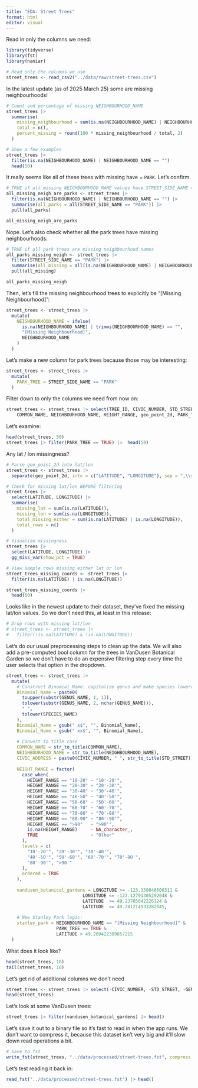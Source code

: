 ```yaml
---
title: "EDA: Street Trees"
format: html
editor: visual
---
```


Read in only the columns we need:

```r
library(tidyverse)
library(fst)
library(naniar)

# Read only the columns we use
street_trees <- read_csv2("../data/raw/street-trees.csv")
```

In the latest update (as of 2025 March 25) some are missing neighbourhoods!

```r
# Count and percentage of missing NEIGHBOURHOOD_NAME
street_trees |> 
  summarise(
    missing_neighbourhood = sum(is.na(NEIGHBOURHOOD_NAME) | NEIGHBOURHOOD_NAME == ""),
    total = n(),
    percent_missing = round(100 * missing_neighbourhood / total, 2)
  )

# Show a few examples
street_trees |> 
  filter(is.na(NEIGHBOURHOOD_NAME) | NEIGHBOURHOOD_NAME == "")
  head(50)
```

It really seems like all of these trees with missing have = `PARK`. Let's confirm.

```r
# TRUE if all missing NEIGHBOURHOOD_NAME values have STREET_SIDE_NAME == "PARK"
all_missing_neigh_are_parks <- street_trees |>
  filter(is.na(NEIGHBOURHOOD_NAME) | NEIGHBOURHOOD_NAME == "") |>
  summarise(all_parks = all(STREET_SIDE_NAME == "PARK")) |>
  pull(all_parks)

all_missing_neigh_are_parks
```

Nope. Let's also check whether all the park trees have missing neighbourhoods:

```r
# TRUE if all park trees are missing neighbourhood names
all_parks_missing_neigh <- street_trees |>
  filter(STREET_SIDE_NAME == "PARK") |>
  summarise(all_missing = all(is.na(NEIGHBOURHOOD_NAME) | NEIGHBOURHOOD_NAME == "")) |>
  pull(all_missing)

all_parks_missing_neigh
```

Then, let's fill the missing neighbourhood trees to explicitly be "\[Missing Neighbourhood\]":

```r
street_trees <- street_trees |>
  mutate(
    NEIGHBOURHOOD_NAME = ifelse(
      is.na(NEIGHBOURHOOD_NAME) | trimws(NEIGHBOURHOOD_NAME) == "",
      "[Missing Neighbourhood]",
      NEIGHBOURHOOD_NAME
    )
  )
```

Let's make a new column for park trees because those may be interesting:

```r
street_trees <- street_trees |>
  mutate(
    PARK_TREE = STREET_SIDE_NAME == "PARK"
  )
```

Filter down to only the columns we need from now on:

```r
street_trees <- street_trees |> select(TREE_ID, CIVIC_NUMBER, STD_STREET, GENUS_NAME, SPECIES_NAME,
    COMMON_NAME, NEIGHBOURHOOD_NAME, HEIGHT_RANGE, geo_point_2d, PARK_TREE)
```

Let's examine:

```r
head(street_trees, 50)
street_trees |> filter(PARK_TREE == TRUE) |>  head(50)
```

Any lat / lon missingness?

```r
# Parse geo_point_2d into lat/lon
street_trees <- street_trees |>
  separate(geo_point_2d, into = c("LATITUDE", "LONGITUDE"), sep = ",\\s*", convert = TRUE)

# Check for missing lat/lon BEFORE filtering
street_trees |> 
  select(LATITUDE, LONGITUDE) |> 
  summarise(
    missing_lat = sum(is.na(LATITUDE)),
    missing_lon = sum(is.na(LONGITUDE)),
    total_missing_either = sum(is.na(LATITUDE) | is.na(LONGITUDE)),
    total_rows = n()
  )

# Visualize missingness
street_trees |> 
  select(LATITUDE, LONGITUDE) |>
  gg_miss_var(show_pct = TRUE)

# View sample rows missing either lat or lon
street_trees_missing_coords <- street_trees |> 
  filter(is.na(LATITUDE) | is.na(LONGITUDE))

street_trees_missing_coords |> 
  head(50)
```

Looks like in the newest update to their dataset, they've fixed the missing lat/lon values. So we don't need this, at least in this release:

```r
# Drop rows with missing lat/lon
# street_trees <- street_trees |> 
#   filter(!is.na(LATITUDE) & !is.na(LONGITUDE))
```

Let's do our usual preprocessing steps to clean up the data. We will also add a pre-computed bool column for the trees in VanDusen Botanical Garden so we don't have to do an expensive filtering step every time the user selects that option in the dropdown.

```r
street_trees <- street_trees |>
  mutate(
    # Construct Binomial_Name: capitalize genus and make species lowercase, then remove any trailing " x"
    Binomial_Name = paste0(
      toupper(substr(GENUS_NAME, 1, 1)),
      tolower(substr(GENUS_NAME, 2, nchar(GENUS_NAME))),
      " ",
      tolower(SPECIES_NAME)
    ),
    Binomial_Name = gsub(" x$", "", Binomial_Name),
    Binomial_Name = gsub(" xx$", "", Binomial_Name),
    
    # Convert to title case
    COMMON_NAME = str_to_title(COMMON_NAME),
    NEIGHBOURHOOD_NAME = str_to_title(NEIGHBOURHOOD_NAME),
    CIVIC_ADDRESS = paste0(CIVIC_NUMBER, " ", str_to_title(STD_STREET)),
    
    HEIGHT_RANGE = factor(
      case_when(
        HEIGHT_RANGE == "10-20" ~ "10'-20'",
        HEIGHT_RANGE == "20-30" ~ "20'-30'",
        HEIGHT_RANGE == "30-40" ~ "30'-40'",
        HEIGHT_RANGE == "40-50" ~ "40'-50'",
        HEIGHT_RANGE == "50-60" ~ "50'-60'",
        HEIGHT_RANGE == "60-70" ~ "60'-70'",
        HEIGHT_RANGE == "70-80" ~ "70'-80'",
        HEIGHT_RANGE == "80-90" ~ "80'-90'",
        HEIGHT_RANGE == ">90"   ~ ">90'",
        is.na(HEIGHT_RANGE)     ~ NA_character_,
        TRUE                    ~ "Other"
      ),
      levels = c(
        "10'-20'", "20'-30'", "30'-40'", 
        "40'-50'", "50'-60'", "60'-70'", "70'-80'", 
        "80'-90'", ">90'"
      ),
      ordered = TRUE
    ),
    
    vandusen_botanical_gardens = LONGITUDE >= -123.138048600311 &
                             LONGITUDE <= -123.12791305292048 &
                             LATITUDE  >= 49.23785042226124 &
                             LATITUDE  <= 49.241214933282045,
    
    # New Stanley Park logic:
    stanley_park = NEIGHBOURHOOD_NAME == "[Missing Neighbourhood]" &
                   PARK_TREE == TRUE &
                   LATITUDE > 49.289422389857215
  )
```

What does it look like?

```r
head(street_trees, 10)
tail(street_trees, 10)
```

Let's get rid of additional columns we don't need

```r
street_trees <- street_trees |> select(-CIVIC_NUMBER, -STD_STREET, -GENUS_NAME, -SPECIES_NAME)
head(street_trees)
```

Let's look at some VanDusen trees:

```r
street_trees |> filter(vandusen_botanical_gardens) |> head()
```

Let's save it out to a binary file so it's fast to read in when the app runs. We don't want to compress it, because this dataset isn't very big and it'll slow down read operations a bit.

```r
# Save to fst
write_fst(street_trees, "../data/processed/street-trees.fst", compress = 0)
```

Let's test reading it back in:

```r
read_fst("../data/processed/street-trees.fst") |> head()
```

